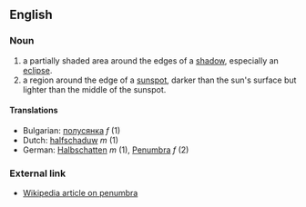 ==English==

===Noun===

# a partially shaded area around the edges of a [[shadow]], especially an [[eclipse]].
# a region around the edge of a [[sunspot]], darker than the sun's surface but lighter than the middle of the sunspot.

====Translations====
*Bulgarian: [[полусянка]] ''f'' (1)
*Dutch: [[halfschaduw]] ''m'' (1)
*German: [[Halbschatten]] ''m'' (1), [[Penumbra]] ''f'' (2)

===External link===

*[[en:penumbra|Wikipedia article on penumbra]]